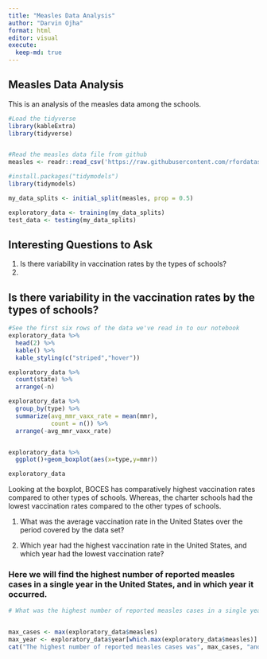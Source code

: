 ```yaml
---
title: "Measles Data Analysis"
author: "Darvin Ojha"
format: html
editor: visual
execute:
  keep-md: true
---
```


## Measles Data Analysis

This is an analysis of the measles data among the schools.

```r
#Load the tidyverse
library(kableExtra)
library(tidyverse)


#Read the measles data file from github
measles <- readr::read_csv('https://raw.githubusercontent.com/rfordatascience/tidytuesday/master/data/2020/2020-02-25/measles.csv')
```

```r
#install.packages("tidymodels")
library(tidymodels)

my_data_splits <- initial_split(measles, prop = 0.5)

exploratory_data <- training(my_data_splits)
test_data <- testing(my_data_splits)

```

## Interesting Questions to Ask

1.  Is there variability in vaccination rates by the types of schools?
2.  

## Is there variability in the vaccination rates by the types of schools?

```r
#See the first six rows of the data we've read in to our notebook
exploratory_data %>% 
  head(2) %>% 
  kable() %>% 
  kable_styling(c("striped","hover"))

exploratory_data %>%
  count(state) %>%
  arrange(-n)

exploratory_data %>%
  group_by(type) %>%
  summarize(avg_mmr_vaxx_rate = mean(mmr),
            count = n()) %>%
  arrange(-avg_mmr_vaxx_rate)


exploratory_data %>%
  ggplot()+geom_boxplot(aes(x=type,y=mmr))

exploratory_data
```

Looking at the boxplot, BOCES has comparatively highest vaccination rates compared to other types of schools. Whereas, the charter schools had the lowest vaccination rates compared to the other types of schools.

1.  What was the average vaccination rate in the United States over the period covered by the data set?

2.  Which year had the highest vaccination rate in the United States, and which year had the lowest vaccination rate?

### Here we will find the highest number of reported measles cases in a single year in the United States, and in which year it occurred.

```r
# What was the highest number of reported measles cases in a single year in the United States, and in which year did it occur?


max_cases <- max(exploratory_data$measles)
max_year <- exploratory_data$year[which.max(exploratory_data$measles)]
cat("The highest number of reported measles cases was", max_cases, "and it occurred in", max_year, "\n")

```

### 
